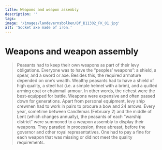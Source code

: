 ```yaml
---
title: Weapons and weapon assembly
description: ''
tags:
image: '/images/landevernsbolken/Bf_B11302_FK_01.jpg'
alt: 'Socket axe made of iron.'
---
```



# Weapons and weapon assembly

<Blockquote
    quote='“If anyone lacks these weapons, there is a penalty of an ounce of silver to the king”'
    footer='Land defence section, chapter 11' />


<Spacer height={40}/>
<Container stil="initial side">
    Peasants had to keep their own weapons as part of their levy obligations. 
    Everyone was to have the “peoples’ weapons”: a shield, a spear, and a sword or axe. 
    Besides this, the required armature depended on one’s wealth. 
    Wealthy peasants had to have a shield of high quality, a steel hat (i.e. 
    a simple helmet with a brim), and a quilted arming coat or chainmail armour. 
    In other words, the richest were the best-equipped for battle. 
    Weapons were expensive and often passed down for generations. 
    Apart from personal equipment, levy ship crewmen had to work in pairs to procure a bow and 24 arrows. 
    Every year, sometime between Candlemas (February 2) and the middle of Lent (which changes annually), the peasants of each “warship district” were summoned to a weapon assembly to display their weapons. 
    They paraded in procession, three abreast, before the governor and other royal representatives. 
    One had to pay a fine for each weapon that was missing or did not meet the quality requirements.
</Container>


<Figure
    image="/images/landevernsbolken/Bf_B11314_FK_01.jpg"
    title="An iron axe"
    alt="An iron axe"
    href="https://digitaltmuseum.no/0210114537735/b-11314-oks-i-jern-for-konservering"
>
</Figure>